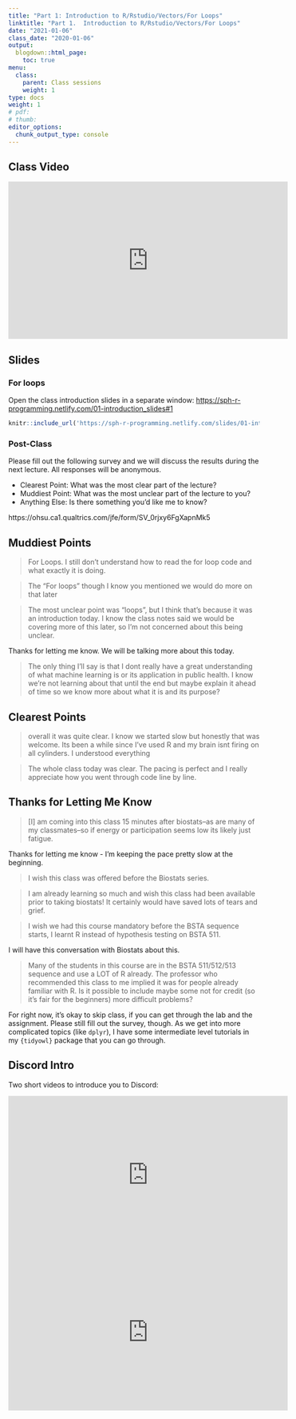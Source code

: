 ```yaml
---
title: "Part 1: Introduction to R/Rstudio/Vectors/For Loops"
linktitle: "Part 1.  Introduction to R/Rstudio/Vectors/For Loops"
date: "2021-01-06"
class_date: "2020-01-06"
output:
  blogdown::html_page:
    toc: true
menu:
  class:
    parent: Class sessions
    weight: 1
type: docs
weight: 1
# pdf: 
# thumb: 
editor_options: 
  chunk_output_type: console
---
```


## Class Video

<iframe width="560" height="315" src="https://www.youtube.com/embed/yCPcijCj15c" frameborder="0" allow="accelerometer; autoplay; clipboard-write; encrypted-media; gyroscope; picture-in-picture" allowfullscreen></iframe>

## Slides

### For loops

Open the class introduction slides in a separate window: <a href="https://sph-r-programming.netlify.com/slides/01-introduction_slides#1" target="_blank">https://sph-r-programming.netlify.com/01-introduction_slides#1</a>

```r
knitr::include_url('https://sph-r-programming.netlify.com/slides/01-introduction_slides#1')
```

### Post-Class

Please fill out the following survey and we will discuss the results during the next lecture. All responses will be anonymous.

- Clearest Point: What was the most clear part of the lecture?
- Muddiest Point: What was the most unclear part of the lecture to you?
- Anything Else: Is there something you'd like me to know?

https://ohsu.ca1.qualtrics.com/jfe/form/SV_0rjxy6FgXapnMk5


## Muddiest Points 

> For Loops. I still don't understand how to read the for loop code and what exactly it is doing.

> The "For loops" though I know you mentioned we would do more on that later

> The most unclear point was "loops", but I think that's because it was an introduction today. I know the class notes said we would be covering more of this later, so I'm not concerned about this being unclear.

Thanks for letting me know. We will be talking more about this today.

> The only thing I'll say is that I dont really have a great understanding of what machine learning is or its application in public health. I know we're not learning about that until the end but maybe explain it ahead of time so we know more about what it is and its purpose?

## Clearest Points

> overall it was quite clear. I know we started slow but honestly that was welcome. Its been a while since I've used R and my brain isnt firing on all cylinders. I understood everything

> The whole class today was clear. The pacing is perfect and I really appreciate how you went through code line by line.

## Thanks for Letting Me Know

> [I] am coming into this class 15 minutes after biostats--as are many of my classmates--so if energy or participation seems low its likely just fatigue.

Thanks for letting me know - I'm keeping the pace pretty slow at the beginning.

> I wish this class was offered before the Biostats series.

> I am already learning so much and wish this class had been available prior to taking biostats! It certainly would have saved lots of tears and grief. 

> I wish we had this course mandatory before the BSTA sequence starts, I learnt R instead of hypothesis testing on BSTA 511. 

I will have this conversation with Biostats about this.

>  Many of the students in this course are in the BSTA 511/512/513 sequence and use a LOT of R already. The professor who recommended this class to me implied it was for people already familiar with R. Is it possible to include maybe some not for credit (so it's fair for the beginners) more difficult problems?

For right now, it's okay to skip class, if you can get through the lab and the assignment. Please still fill out the survey, though. As we get into more complicated topics (like `dplyr`), I have some intermediate level tutorials in my `{tidyowl}` package that you can go through.

## Discord Intro

Two short videos to introduce you to Discord:

<iframe width="560" height="315" src="https://www.youtube.com/embed/ek8JKPtYQ7w" frameborder="0" allow="accelerometer; autoplay; clipboard-write; encrypted-media; gyroscope; picture-in-picture" allowfullscreen></iframe>

<iframe width="560" height="315" src="https://www.youtube.com/embed/3fm_o8Qa0f0" frameborder="0" allow="accelerometer; autoplay; clipboard-write; encrypted-media; gyroscope; picture-in-picture" allowfullscreen></iframe>
